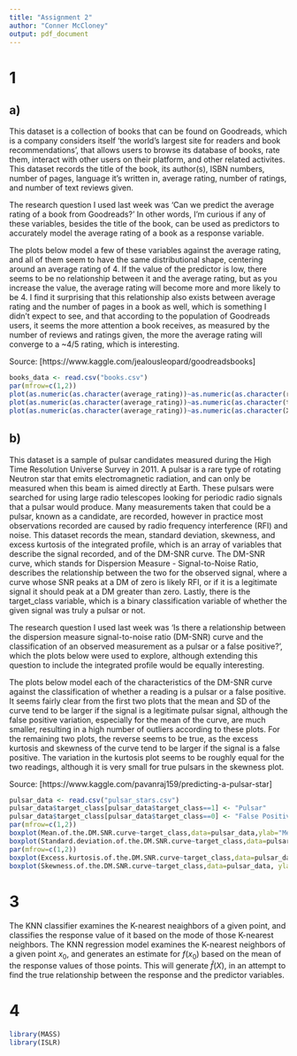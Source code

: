 ```yaml
---
title: "Assignment 2"
author: "Conner McCloney"
output: pdf_document
---
```


# 1

## a)
This dataset is a collection of books that can be found on
Goodreads, which is a company considers itself 'the world's largest site for
readers and book recommendations', that allows users to browse
its database of books, rate them, interact with other users on
their platform, and other related activites. This dataset records 
the title of the book, its author(s), ISBN numbers, number of pages,
language it's written in, average rating, number of ratings, and
number of text reviews given.

The research question I used last week was 'Can we predict the
average rating of a book from Goodreads?' In other words, I'm
curious if any of these variables, besides the title of the
book, can be used as predictors to accurately model the average
rating of a book as a response variable.

The plots below model a few of these variables against the
average rating, and all of them seem to have the same 
distributional shape, centering around an average rating
of 4. If the value of the predictor is low, there seems to be no
relationship between it and the average rating, but as you
increase the value, the average rating will become more and more
likely to be 4. I find it surprising that this relationship also
exists between average rating and the number of pages in a book
as well, which is something I didn't expect to see, and that
according to the population of Goodreads users, it seems the
more attention a book receives, as measured by the number of reviews and
ratings given, the more the average rating will converge to a 
~4/5 rating, which is interesting.

Source: [https://www.kaggle.com/jealousleopard/goodreadsbooks]

```r
books_data <- read.csv("books.csv")
par(mfrow=c(1,2))
plot(as.numeric(as.character(average_rating))~as.numeric(as.character(ratings_count)),data=books_data, ylab="Average Rating", xlab="Number of Ratings", col="red")
plot(as.numeric(as.character(average_rating))~as.numeric(as.character(text_reviews_count)),data=books_data, ylab="Average Rating", xlab="Number of Text Reviews", col="red")
plot(as.numeric(as.character(average_rating))~as.numeric(as.character(X..num_pages)),data=books_data, ylab="Average Rating", xlab="Number of Pages", col="red")
```

## b)

This dataset is a sample of pulsar candidates measured during
the High Time Resolution Universe Survey in 2011. A pulsar is a
rare type of rotating Neutron star that emits electromagnetic
radiation, and can only be measured when this beam is aimed
directly at Earth. These pulsars were searched for using large
radio telescopes looking for periodic radio signals that a
pulsar would produce. Many measurements taken that could be a
pulsar, known as a candidate, are recorded, however in practice
most observations recorded are caused by radio frequency
interference (RFI) and noise. This dataset records the mean, 
standard deviation, skewness, and excess kurtosis of the 
integrated profile, which is an array of variables that describe
the signal recorded, and of the DM-SNR curve. The DM-SNR curve, 
which stands for Dispersion Measure - Signal-to-Noise Ratio, describes the relationship between the two for the 
observed signal, where a curve whose SNR peaks at a DM of zero 
is likely RFI, or if it is a legitimate signal it should peak at a 
DM greater than zero. Lastly, there is the target_class 
variable, which is a binary classification variable of whether the 
given signal was truly a pulsar or not.

The research question I used last week was 'Is there a 
relationship between the dispersion measure signal-to-noise 
ratio (DM-SNR) curve and the classification of an observed 
measurement as a pulsar or a false positive?', which the plots 
below were used to explore, although extending this question to 
include the integrated profile would be equally interesting.

The plots below model each of the characteristics of the DM-SNR 
curve against the classification of whether a reading is a 
pulsar or a false positive. It seems fairly clear from the 
first two plots that the mean and SD of the curve tend to be 
larger if the signal is a legitimate pulsar signal, although 
the false positive variation, especially for the mean of the 
curve, are much smaller, resulting in a high number of outliers
according to these plots. For the remaining two plots, the 
reverse seems to be true, as the excess kurtosis and skewness 
of the curve tend to be larger if the signal is a false 
positive. The variation in the kurtosis plot seems to be 
roughly equal for the two readings, although it is very small 
for true pulsars in the skewness plot.


Source: [https://www.kaggle.com/pavanraj159/predicting-a-pulsar-star]

```r
pulsar_data <- read.csv("pulsar_stars.csv")
pulsar_data$target_class[pulsar_data$target_class==1] <- "Pulsar"
pulsar_data$target_class[pulsar_data$target_class==0] <- "False Positive"
par(mfrow=c(1,2))
boxplot(Mean.of.the.DM.SNR.curve~target_class,data=pulsar_data,ylab="Mean of DM-SNR curve", xlab="Target Reading", col=c("blue","orange"))
boxplot(Standard.deviation.of.the.DM.SNR.curve~target_class,data=pulsar_data, ylab="SD of DM-SNR curve", xlab="Target Reading", col=c("blue","orange"))
par(mfrow=c(1,2))
boxplot(Excess.kurtosis.of.the.DM.SNR.curve~target_class,data=pulsar_data, ylab="Excess kurtosis of DM-SNR curve", xlab="Target Reading", col=c("blue","orange"))
boxplot(Skewness.of.the.DM.SNR.curve~target_class,data=pulsar_data, ylab="Skewness of DM-SNR curve", xlab="Target Reading", col=c("blue","orange"))
```

# 3

 The KNN classifier examines the K-nearest neaighbors of a given point, and classifies the response value of it based on the mode of those K-nearest neighbors. The KNN regression model examines the K-nearest neighbors of a given point $x_0$, and generates an estimate for $f(x_0)$ based on the mean of the response values of those points. This will generate $\hat{f}(X)$, in an attempt to find the true relationship between the response and the predictor variables. 
 
# 4

```r
library(MASS)
library(ISLR)
```
